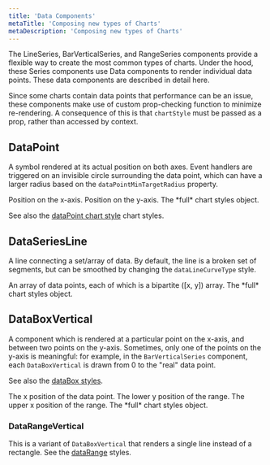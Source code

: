 ```yaml
---
title: 'Data Components'
metaTitle: 'Composing new types of Charts'
metaDescription: 'Composing new types of Charts'
---
```



The LineSeries, BarVerticalSeries, and RangeSeries components provide a flexible way to create the most common types of charts. Under the hood, these Series components use Data components to render individual data points. These data components are described in detail here.

Since some charts contain data points that performance can be an issue, these components make use of custom prop-checking function to minimize re-rendering. A consequence of this is that `chartStyle` must be passed as a prop, rather than accessed by context.

## DataPoint

A symbol rendered at its actual position on both axes. Event handlers are triggered on an invisible circle surrounding the data point, which can have a larger radius based on the `dataPointMinTargetRadius` property.

<PropDef name="x" type="number" required>
  Position on the x-axis.
</PropDef>
<PropDef name="y" type="number" required>
  Position on the y-axis.
</PropDef>
<PropDef name="chartStyle" type="ChartStyle" required>
  The *full* chart styles object.
</PropDef>

See also the [dataPoint chart style](/basic-charts/2-chart-style#datapoints) chart styles.

## DataSeriesLine

A line connecting a set/array of data. By default, the line is a broken set of segments, but can be smoothed by changing the `dataLineCurveType` style.

<PropDef name="data" type="Array<[number, number]>" required>
  An array of data points, each of which is a bipartite ([x, y]) array.
</PropDef>
<PropDef name="chartStyle" type="ChartStyle" required>
  The *full* chart styles object.
</PropDef>

## DataBoxVertical

A component which is rendered at a particular point on the x-axis, and between two points on the y-axis. Sometimes, only one of the points on the y-axis is meaningful: for example, in the `BarVerticalSeries` component, each `DataBoxVertical` is drawn from 0 to the "real" data point.

See also the [dataBox styles](/basic-charts/2-chart-style#databoxes).

<PropDef name="x" type="number" required>
  The x position of the data point.
</PropDef>
<PropDef name="yMin" type="number" required>
  The lower y position of the range.
</PropDef>
<PropDef name="yMax" type="number" required>
  The upper x position of the range.
</PropDef>
<PropDef name="chartStyle" type="ChartStyle" required>
  The *full* chart styles object.
</PropDef>

### DataRangeVertical

This is a variant of `DataBoxVertical` that renders a single line instead of a rectangle. See the [dataRange](/basic-charts/2-chart-style#datarange) styles.

